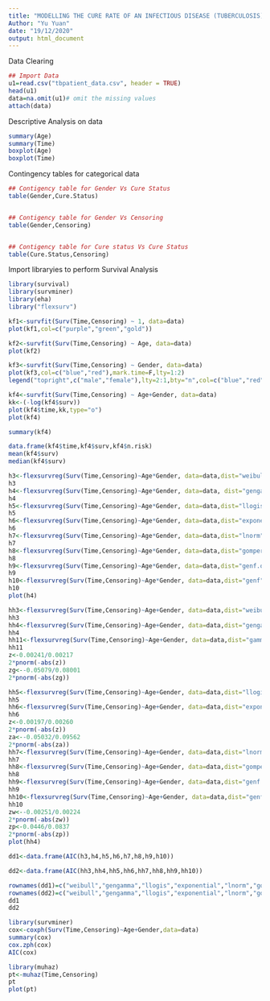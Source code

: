 ---
title: "MODELLING THE CURE RATE OF AN INFECTIOUS DISEASE (TUBERCULOSIS)"
Author: "Yu Yuan"
date: "19/12/2020"
output: html_document
---
Data Clearing
```{r}
## Import Data
u1=read.csv("tbpatient_data.csv", header = TRUE)
head(u1)
data=na.omit(u1)# omit the missing values
attach(data)


```
Descriptive Analysis on data 

```{r}
summary(Age)
summary(Time)
boxplot(Age)
boxplot(Time)
```

Contingency tables for categorical data
```{r}
## Contigency table for Gender Vs Cure Status
table(Gender,Cure.Status)


## Contigency table for Gender Vs Censoring
table(Gender,Censoring)


## Contigency table for Cure status Vs Cure Status
table(Cure.Status,Censoring)

```

Import libraryies to perform Survival Analysis
```{r}
library(survival)
library(survminer)
library(eha)
library("flexsurv")

```
```{r}
kf1<-survfit(Surv(Time,Censoring) ~ 1, data=data)
plot(kf1,col=c("purple","green","gold"))

```

```{r}
kf2<-survfit(Surv(Time,Censoring) ~ Age, data=data)
plot(kf2)

```
```{r}
kf3<-survfit(Surv(Time,Censoring) ~ Gender, data=data)
plot(kf3,col=c("blue","red"),mark.time=F,lty=1:2)
legend("topright",c("male","female"),lty=2:1,bty="n",col=c("blue","red"))

```
```{r}
kf4<-survfit(Surv(Time,Censoring) ~ Age+Gender, data=data)
kk<-(-log(kf4$surv))
plot(kf4$time,kk,type="o")
plot(kf4)


```
```{r}
summary(kf4)
```

```{r}
data.frame(kf4$time,kf4$surv,kf4$n.risk)
mean(kf4$surv)
median(kf4$surv)
```

```{r}
h3<-flexsurvreg(Surv(Time,Censoring)~Age*Gender, data=data,dist="weibull")
h3
h4<-flexsurvreg(Surv(Time,Censoring)~Age*Gender, data=data, dist="gengamma")
h4
h5<-flexsurvreg(Surv(Time,Censoring)~Age*Gender, data=data,dist="llogis")
h5    
h6<-flexsurvreg(Surv(Time,Censoring)~Age*Gender, data=data,dist="exponential")
h6
h7<-flexsurvreg(Surv(Time,Censoring)~Age*Gender, data=data,dist="lnorm")
h7
h8<-flexsurvreg(Surv(Time,Censoring)~Age*Gender, data=data,dist="gompertz")
h8
h9<-flexsurvreg(Surv(Time,Censoring)~Age*Gender, data=data,dist="genf.orig")
h9
h10<-flexsurvreg(Surv(Time,Censoring)~Age*Gender, data=data,dist="genf")
h10
plot(h4)
```
```{r}
hh3<-flexsurvreg(Surv(Time,Censoring)~Age+Gender, data=data,dist="weibull")
hh3
hh4<-flexsurvreg(Surv(Time,Censoring)~Age+Gender, data=data,dist="gengamma")
hh4
hh11<-flexsurvreg(Surv(Time,Censoring)~Age+Gender, data=data,dist="gamma")
hh11
z<-0.00241/0.00217
2*pnorm(-abs(z))
zg<--0.05079/0.08001
2*pnorm(-abs(zg))

hh5<-flexsurvreg(Surv(Time,Censoring)~Age+Gender, data=data,dist="llogis")
hh5    
hh6<-flexsurvreg(Surv(Time,Censoring)~Age+Gender, data=data,dist="exponential")
hh6
z<-0.00197/0.00260
2*pnorm(-abs(z))
za<--0.05032/0.09562
2*pnorm(-abs(za))
hh7<-flexsurvreg(Surv(Time,Censoring)~Age+Gender, data=data,dist="lnorm")
hh7
hh8<-flexsurvreg(Surv(Time,Censoring)~Age+Gender, data=data,dist="gompertz")
hh8
hh9<-flexsurvreg(Surv(Time,Censoring)~Age+Gender, data=data,dist="genf.orig")
hh9
hh10<-flexsurvreg(Surv(Time,Censoring)~Age+Gender, data=data,dist="genf")
hh10
zw<--0.00251/0.00224
2*pnorm(-abs(zw))
zp<-0.0446/0.0837
2*pnorm(-abs(zp))
plot(hh4)
```

```{r}
dd1<-data.frame(AIC(h3,h4,h5,h6,h7,h8,h9,h10))

dd2<-data.frame(AIC(hh3,hh4,hh5,hh6,hh7,hh8,hh9,hh10))

rownames(dd1)=c("weibull","gengamma","llogis","exponential","lnorm","gompertz","genf.orig","genf")
rownames(dd2)=c("weibull","gengamma","llogis","exponential","lnorm","gompertz","genf.orig","genf")
dd1
dd2

```

```{r}
library(survminer)
cox<-coxph(Surv(Time,Censoring)~Age+Gender,data=data)
summary(cox)
cox.zph(cox)
AIC(cox)
```




```{r}
library(muhaz)
pt<-muhaz(Time,Censoring)
pt
plot(pt)
```
